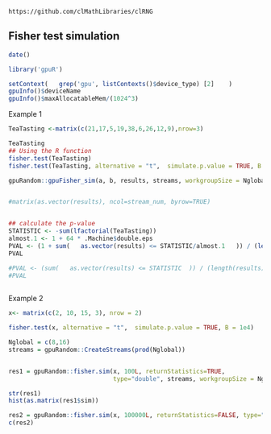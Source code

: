 <!--
%\VignetteEngine{knitr::knitr}
%\VignetteIndexEntry{Fisher test}
-->

`https://github.com/clMathLibraries/clRNG`


## Fisher test simulation

```r
date()
```


```r
library('gpuR')
```

```r
setContext(   grep('gpu', listContexts()$device_type) [2]    )
gpuInfo()$deviceName
gpuInfo()$maxAllocatableMem/(1024^3)
```

Example 1
```r
TeaTasting <-matrix(c(21,17,5,19,38,6,26,12,9),nrow=3)

TeaTasting
## Using the R function 
fisher.test(TeaTasting)
fisher.test(TeaTasting, alternative = "t",  simulate.p.value = TRUE, B = 1e5)
```


 
```r
gpuRandom::gpuFisher_sim(a, b, results, streams, workgroupSize = Nglobal)


#matrix(as.vector(results), ncol=stream_num, byrow=TRUE)


## calculate the p-value
STATISTIC <- -sum(lfactorial(TeaTasting))
almost.1 <- 1 + 64 * .Machine$double.eps
PVAL <- (1 + sum(   as.vector(results) <= STATISTIC/almost.1   )) / (length(results) + 1)
PVAL

#PVAL <- (sum(   as.vector(results) <= STATISTIC  )) / (length(results))
#PVAL
 
```


Example 2
```r
x<- matrix(c(2, 10, 15, 3), nrow = 2)

fisher.test(x, alternative = "t",  simulate.p.value = TRUE, B = 1e4)

Nglobal = c(8,16)
streams = gpuRandom::CreateStreams(prod(Nglobal))


res1 = gpuRandom::fisher.sim(x, 100L, returnStatistics=TRUE, 
                             type="double", streams, workgroupSize = Nglobal)

str(res1)
hist(as.matrix(res1$sim))
```

```r
res2 = gpuRandom::fisher.sim(x, 100000L, returnStatistics=FALSE, type="double", streams, workgroupSize = Nglobal)
c(res2)
```






























